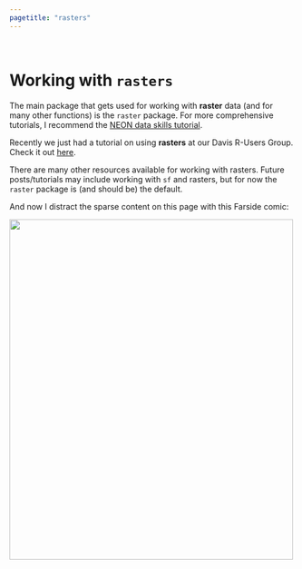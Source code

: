 ```yaml
---
pagetitle: "rasters"
---
```


<br>

# Working with `rasters`

The main package that gets used for working with **raster** data (and for many other functions) is the `raster` package. For more comprehensive tutorials, I recommend the [NEON data skills tutorial](http://neondataskills.org/R/Raster-Data-In-R/). 

Recently we just had a tutorial on using **rasters** at our Davis R-Users Group. Check it out [here](http://d-rug.github.io/blog/2017/Kate-Tiedeman-on-using-the-raster-package).

There are many other resources available for working with rasters. Future posts/tutorials may include working with `sf` and rasters, but for now the `raster` package is (and should be) the default.

And now I distract the sparse content on this page with this Farside comic:

<img src="figs/scientist-ice-cream.jpg" width="500" height="600"/>